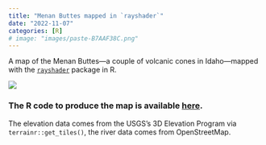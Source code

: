 ```yaml
---
title: "Menan Buttes mapped in `rayshader`"
date: "2022-11-07"
categories: [R]
# image: "images/paste-B7AAF38C.png"
---
```


A map of the Menan Buttes---a couple of volcanic cones in Idaho---mapped with the [`rayshader`](https://www.rayshader.com/) package in R.

![](images/Menan%20Buttes.png){fig-alt="Menan Buttes"}

### The R code to produce the map is available [here](https://github.com/matthew-law/30DayMapChallenge2022/blob/main/raster/raster.R).

The elevation data comes from the USGS's 3D Elevation Program via `terrainr::get_tiles()`, the river data comes from OpenStreetMap.
